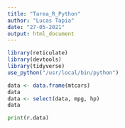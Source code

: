 ```yaml
---
title: "Tarea_R_Python"
author: "Lucas Tapia"
date: "27-05-2021"
output: html_document
---
```


```r
library(reticulate)
library(devtools)
library(tidyverse)
use_python("/usr/local/bin/python")
```

```r
data <- data.frame(mtcars)
data
data <- select(data, mpg, hp)
data
```
```python
print(r.data)
```


